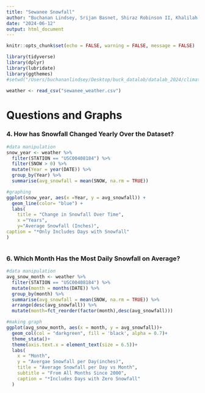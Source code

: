 ```yaml
---
title: "Sewanee Snowfall"
author: "Buchanan Lindsey, Srijan Basnet, Shiraz Robinson II, Khalilah Karriem"
date: "2024-06-12"
output: html_document
---
```


```r
knitr::opts_chunk$set(echo = FALSE, warning = FALSE, message = FALSE)

library(tidyverse)
library(dplyr)
library(lubridate)
library(ggthemes)
#setwd("/Users/buchananlindsey/Desktop/buck_datalab/datalab_2024/climate_sewanee")

weather <- read_csv("sewanee_weather.csv")
```

# Questions and Graphs

### 4. How has Snowfall Changed Yearly Over the Dataset?
```r
#data manipulation
snow_year <- weather %>%
  filter(STATION == "USC00408184") %>%
  filter(SNOW > 0) %>%
  mutate(Year = year(DATE)) %>%
  group_by(Year) %>%
  summarise(avg_snowfall = mean(SNOW, na.rm = TRUE))

#graphing
ggplot(snow_year, aes(x =Year, y = avg_snowfall)) +
  geom_line(color= "blue") + 
  labs(
    title = "Change in Snowfall Over Time", 
    x ="Years", 
    y="Average Snowfall (Inches)", 
caption = "*Only Includes Days with Snowfall"
)



```




### 6. Which Month Has the Most Daily Snowfall on Average?
```r
#data manipulation
avg_snow_month <- weather %>% 
  filter(STATION == "USC00408184") %>% 
  mutate(month = months(DATE)) %>% 
  group_by(month) %>% 
  summarise(avg_snowfall = mean(SNOW, na.rm = TRUE)) %>% 
  arrange(desc(avg_snowfall)) %>% 
  mutate(month=fct_reorder(factor(month),desc(avg_snowfall)))

#making graph
ggplot(avg_snow_month, aes(x = month, y = avg_snowfall))+
  geom_col(col = "darkgreen", fill = 'black', alpha = 0.7)+
  theme_stata()+
  theme(axis.text.x = element_text(size = 6.5))+
  labs(
    x = "Month",
    y = "Avergae Snowfall per Day(inches)",
    title = "Average Snowfall per Day vs Month",
    subtitle = "From All Months Since 2000",
    caption = "*Includes Days with Zero Snowfall"
  )

  
  
```

